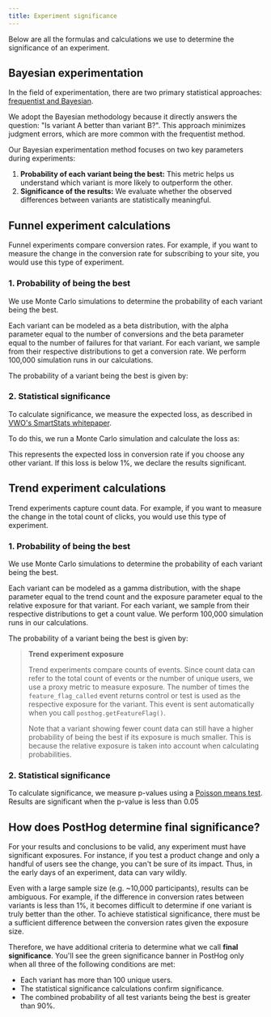 ```yaml
---
title: Experiment significance
---
```



Below are all the formulas and calculations we use to determine the significance of an experiment.

## Bayesian experimentation

In the field of experimentation, there are two primary statistical approaches: [frequentist and Bayesian](https://www.youtube.com/watch?v=qJcv7VHwqcA&ab_channel=LearnStatisticswithBrian).

We adopt the Bayesian methodology because it directly answers the question: "Is variant A better than variant B?". This approach minimizes judgment errors, which are more common with the frequentist method.

Our Bayesian experimentation method focuses on two key parameters during experiments:

1. **Probability of each variant being the best:** This metric helps us understand which variant is more likely to outperform the other.
2. **Significance of the results:** We evaluate whether the observed differences between variants are statistically meaningful.

## Funnel experiment calculations

Funnel experiments compare conversion rates. For example, if you want to measure the change in the conversion rate for subscribing to your site, you would use this type of experiment.

### 1. Probability of being the best

We use Monte Carlo simulations to determine the probability of each variant being the best. 

Each variant can be modeled as a beta distribution, with the alpha parameter equal to the number of conversions and the beta parameter equal to the number of failures for that variant. For each variant, we sample from their respective distributions to get a conversion rate. We perform 100,000 simulation runs in our calculations.

The probability of a variant being the best is given by:

<FormulaScreenshot
  imageLight={FunnelExperimentCalculationLight}
  imageDark={FunnelExperimentCalculationDark}
  alt="Funnel experiment calculation" 
  classes="rounded"
/>

### 2. Statistical significance

To calculate significance, we measure the expected loss, as described in [VWO's SmartStats whitepaper](https://vwo.com/downloads/VWO_SmartStats_technical_whitepaper.pdf).

To do this, we run a Monte Carlo simulation and calculate the loss as:

<FormulaScreenshot
  imageLight={FunnelSignificanceLight}
  imageDark={FunnelSignificanceDark}
  alt="Funnel significance" 
  classes="rounded"
/>

This represents the expected loss in conversion rate if you choose any other variant. If this loss is below 1%, we declare the results significant.

## Trend experiment calculations

Trend experiments capture count data. For example, if you want to measure the change in the total count of clicks, you would use this type of experiment.

### 1. Probability of being the best

We use Monte Carlo simulations to determine the probability of each variant being the best. 

Each variant can be modeled as a gamma distribution, with the shape parameter equal to the trend count and the exposure parameter equal to the relative exposure for that variant. For each variant, we sample from their respective distributions to get a count value. We perform 100,000 simulation runs in our calculations.

The probability of a variant being the best is given by:

<FormulaScreenshot
  imageLight={TrendExperimentCalculationLight}
  imageDark={TrendExperimentCalculationDark}
  alt="Trend experiment calculation" 
  classes="rounded"
/>

> **Trend experiment exposure**
>
> Trend experiments compare counts of events. Since count data can refer to the total count of events or the number of unique users, we use a proxy metric to measure exposure. The number of times the `feature_flag_called` event returns control or test is used as the respective exposure for the variant. This event is sent automatically when you call `posthog.getFeatureFlag()`.
>
> Note that a variant showing fewer count data can still have a higher probability of being the best if its exposure is much smaller. This is because the relative exposure is taken into account when calculating probabilities.

### 2. Statistical significance

To calculate significance, we measure p-values using a [Poisson means test](https://www.evanmiller.org/statistical-formulas-for-programmers.html#count_test). Results are significant when the p-value is less than 0.05

## How does PostHog determine final significance?

For your results and conclusions to be valid, any experiment must have significant exposures. For instance, if you test a product change and only a handful of users see the change, you can't be sure of its impact. Thus, in the early days of an experiment, data can vary wildly.

Even with a large sample size (e.g. ~10,000 participants), results can be ambiguous. For example, if the difference in conversion rates between variants is less than 1%, it becomes difficult to determine if one variant is truly better than the other. To achieve statistical significance, there must be a sufficient difference between the conversion rates given the exposure size.

Therefore, we have additional criteria to determine what we call **final significance**. You'll see the green significance banner in PostHog only when all three of the following conditions are met:

- Each variant has more than 100 unique users.
- The statistical significance calculations confirm significance.
- The combined probability of all test variants being the best is greater than 90%.


